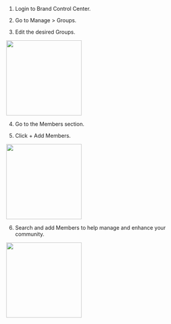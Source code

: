 1.  Login to Brand Control Center.
    
2.  Go to Manage > Groups.
    
3.  Edit the desired Groups.
    
<img height="200" src="/visual-aids/retail_media/build/how_to_add_and_manage_members/1.jpg" />

4.  Go to the Members section.
    
5.  Click + Add Members.

<img height="200" src="/visual-aids/retail_media/build/how_to_add_and_manage_members/2.png" />

6.  Search and add Members to help manage and enhance your community.

<img height="200" src="/visual-aids/retail_media/build/how_to_add_and_manage_members/3.png" />
